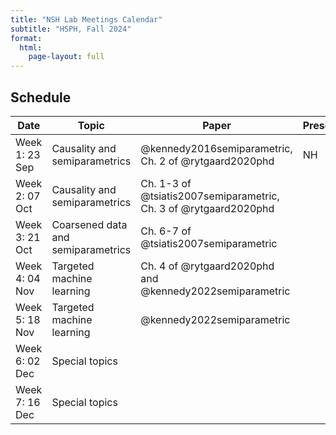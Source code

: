 ```yaml
---
title: "NSH Lab Meetings Calendar"
subtitle: "HSPH, Fall 2024"
format:
  html:
    page-layout: full
---
```


## Schedule

| Date           | Topic                  | Paper            | Presenter   |
|----------------|------------------------|------------------|-------------|
| Week 1: 23 Sep | Causality and semiparametrics | @kennedy2016semiparametric, Ch. 2 of @rytgaard2020phd | NH |
| Week 2: 07 Oct | Causality and semiparametrics | Ch. 1-3 of @tsiatis2007semiparametric, Ch. 3 of @rytgaard2020phd |    |
| Week 3: 21 Oct | Coarsened data and semiparametrics | Ch. 6-7 of @tsiatis2007semiparametric |    |
| Week 4: 04 Nov | Targeted machine learning | Ch. 4 of @rytgaard2020phd and @kennedy2022semiparametric |    |
| Week 5: 18 Nov | Targeted machine learning | @kennedy2022semiparametric |    |
| Week 6: 02 Dec | Special topics |    |    |
| Week 7: 16 Dec | Special topics |    |    |
